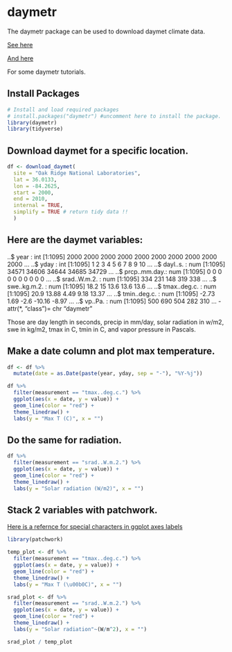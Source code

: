 # daymetr

The daymetr package can be used to download daymet climate data. 

[See here](https://cran.r-project.org/web/packages/daymetr/vignettes/daymetr-vignette.html){target="_blank"}

[And here](https://tmieno2.github.io/R-as-GIS-for-Economists/daymet-with-daymetr-and-feddata.html){target="_blank"}

For some daymetr tutorials. 


## Install Packages

```r
# Install and load required packages
# install.packages("daymetr") #uncomment here to install the package. 
library(daymetr)
library(tidyverse)

```


## Download daymet for a specific location. 
```r
df <- download_daymet(
  site = "Oak Ridge National Laboratories",
  lat = 36.0133,
  lon = -84.2625,
  start = 2000,
  end = 2010,
  internal = TRUE,
  simplify = TRUE # return tidy data !!
  ) 
```

## Here are the daymet variables:

..$ year         : int [1:1095] 2000 2000 2000 2000 2000 2000 2000 2000 2000 2000 ...
  ..$ yday         : int [1:1095] 1 2 3 4 5 6 7 8 9 10 ...
  ..$ dayl..s.     : num [1:1095] 34571 34606 34644 34685 34729 ...
  ..$ prcp..mm.day.: num [1:1095] 0 0 0 0 0 0 0 0 0 0 ...
  ..$ srad..W.m.2. : num [1:1095] 334 231 148 319 338 ...
  ..$ swe..kg.m.2. : num [1:1095] 18.2 15 13.6 13.6 13.6 ...
  ..$ tmax..deg.c. : num [1:1095] 20.9 13.88 4.49 9.18 13.37 ...
  ..$ tmin..deg.c. : num [1:1095] -2.73 1.69 -2.6 -10.16 -8.97 ...
  ..$ vp..Pa.      : num [1:1095] 500 690 504 282 310 ...
 - attr(*, "class")= chr "daymetr"
 
Those are day length in seconds, precip in mm/day, solar radiation in w/m2, swe in kg/m2, tmax in C, tmin in C, and vapor pressure in Pascals. 
 
## Make a date column and plot max temperature.  
```r

df <- df %>% 
  mutate(date = as.Date(paste(year, yday, sep = "-"), "%Y-%j"))

df %>%
  filter(measurement == "tmax..deg.c.") %>%
  ggplot(aes(x = date, y = value)) +
  geom_line(color = "red") +
  theme_linedraw() +
  labs(y = "Max T (C)", x = "")
```
 
## Do the same for radiation.  
```r
df %>%
  filter(measurement == "srad..W.m.2.") %>%
  ggplot(aes(x = date, y = value)) +
  geom_line(color = "red") +
  theme_linedraw() +
  labs(y = "Solar radiation (W/m2)", x = "")
```

## Stack 2 variables with patchwork. 

[Here is a refernce for special characters in ggplot axes labels](https://www.casualinferences.com/posts/adding-special-characters-ggplot-labels/){target="_blank"}

```r
library(patchwork)

temp_plot <- df %>%
  filter(measurement == "tmax..deg.c.") %>%
  ggplot(aes(x = date, y = value)) +
  geom_line(color = "red") +
  theme_linedraw() +
  labs(y = "Max T (\u00b0C)", x = "")

srad_plot <- df %>%
  filter(measurement == "srad..W.m.2.") %>%
  ggplot(aes(x = date, y = value)) +
  geom_line(color = "red") +
  theme_linedraw() +
  labs(y = "Solar radiation"~(W/m^2), x = "")

srad_plot / temp_plot

```






